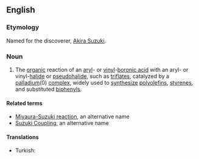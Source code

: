 ==English==

===Etymology===
Named for the discoverer, [[w:Akira Suzuki|Akira Suzuki]].

===Noun===
{{wikipedia}}
{{en-noun|head=[[Suzuki]] [[reaction]]}}

# {{chemistry}} The [[organic]] reaction of an [[aryl]]- or [[vinyl]]-[[boronic acid]] with an aryl- or vinyl-[[halide]] or [[pseudohalide]], such as [[triflate]]s, catalyzed by a [[palladium]](0) [[complex]], widely used to [[synthesize]] [[polyolefin]]s, [[styrene]]s, and substituted [[biphenyl]]s.

====Related terms====
* [[Miyaura-Suzuki reaction]], an alternative name
* [[Suzuki Coupling]], an alternative name

====Translations====
{{trans-top|organic reaction}}
* Turkish: {{t-|tr|Suzuki tepkimesi}}
{{trans-mid}}
{{trans-bottom}}